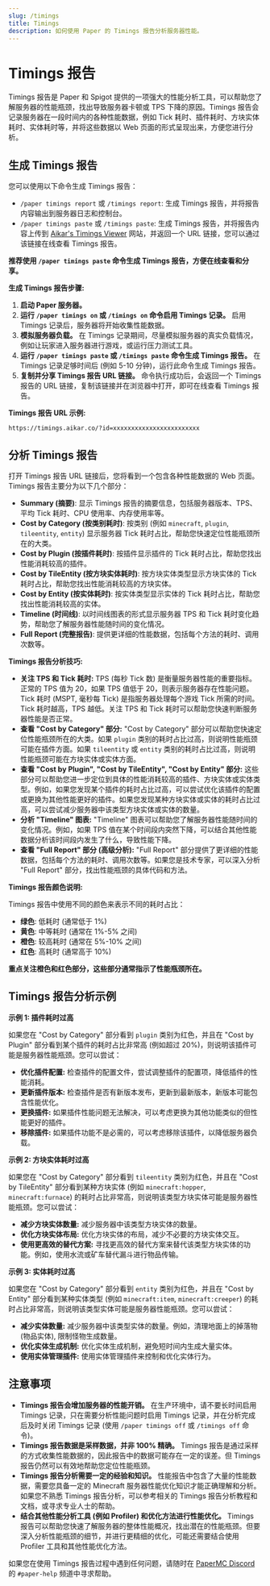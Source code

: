 ```yaml
---
slug: /timings
title: Timings
description: 如何使用 Paper 的 Timings 报告分析服务器性能。
---
```


# Timings 报告

Timings 报告是 Paper 和 Spigot 提供的一项强大的性能分析工具，可以帮助您了解服务器的性能瓶颈，找出导致服务器卡顿或 TPS 下降的原因。Timings 报告会记录服务器在一段时间内的各种性能数据，例如 Tick 耗时、插件耗时、方块实体耗时、实体耗时等，并将这些数据以 Web 页面的形式呈现出来，方便您进行分析。

## 生成 Timings 报告

您可以使用以下命令生成 Timings 报告：

*   `/paper timings report` 或 `/timings report`:  生成 Timings 报告，并将报告内容输出到服务器日志和控制台。
*   `/paper timings paste` 或 `/timings paste`:  生成 Timings 报告，并将报告内容上传到 [Aikar's Timings Viewer](https://timings.aikar.co/) 网站，并返回一个 URL 链接，您可以通过该链接在线查看 Timings 报告。

**推荐使用 `/paper timings paste` 命令生成 Timings 报告，方便在线查看和分享。**

**生成 Timings 报告步骤:**

1.  **启动 Paper 服务器。**
2.  **运行 `/paper timings on` 或 `/timings on` 命令启用 Timings 记录。**  启用 Timings 记录后，服务器将开始收集性能数据。
3.  **模拟服务器负载。**  在 Timings 记录期间，尽量模拟服务器的真实负载情况，例如让玩家进入服务器进行游戏，或运行压力测试工具。
4.  **运行 `/paper timings paste` 或 `/timings paste` 命令生成 Timings 报告。**  在 Timings 记录足够时间后 (例如 5-10 分钟)，运行此命令生成 Timings 报告。
5.  **复制并分享 Timings 报告 URL 链接。**  命令执行成功后，会返回一个 Timings 报告的 URL 链接，复制该链接并在浏览器中打开，即可在线查看 Timings 报告。

**Timings 报告 URL 示例:**

`https://timings.aikar.co/?id=xxxxxxxxxxxxxxxxxxxxxxxx`

## 分析 Timings 报告

打开 Timings 报告 URL 链接后，您将看到一个包含各种性能数据的 Web 页面。Timings 报告主要分为以下几个部分：

*   **Summary (摘要)**:  显示 Timings 报告的摘要信息，包括服务器版本、TPS、平均 Tick 耗时、CPU 使用率、内存使用率等。
*   **Cost by Category (按类别耗时)**:  按类别 (例如 `minecraft`, `plugin`, `tileentity`, `entity`) 显示服务器 Tick 耗时占比，帮助您快速定位性能瓶颈所在的大类。
*   **Cost by Plugin (按插件耗时)**:  按插件显示插件的 Tick 耗时占比，帮助您找出性能消耗较高的插件。
*   **Cost by TileEntity (按方块实体耗时)**:  按方块实体类型显示方块实体的 Tick 耗时占比，帮助您找出性能消耗较高的方块实体。
*   **Cost by Entity (按实体耗时)**:  按实体类型显示实体的 Tick 耗时占比，帮助您找出性能消耗较高的实体。
*   **Timeline (时间线)**:  以时间线图表的形式显示服务器 TPS 和 Tick 耗时变化趋势，帮助您了解服务器性能随时间的变化情况。
*   **Full Report (完整报告)**:  提供更详细的性能数据，包括每个方法的耗时、调用次数等。

**Timings 报告分析技巧:**

*   **关注 TPS 和 Tick 耗时:**  TPS (每秒 Tick 数) 是衡量服务器性能的重要指标。正常的 TPS 值为 20，如果 TPS 值低于 20，则表示服务器存在性能问题。Tick 耗时 (MSPT, 毫秒每 Tick) 是指服务器处理每个游戏 Tick 所需的时间。Tick 耗时越高，TPS 越低。关注 TPS 和 Tick 耗时可以帮助您快速判断服务器性能是否正常。
*   **查看 "Cost by Category" 部分:**  "Cost by Category" 部分可以帮助您快速定位性能瓶颈所在的大类。如果 `plugin` 类别的耗时占比过高，则说明性能瓶颈可能在插件方面。如果 `tileentity` 或 `entity` 类别的耗时占比过高，则说明性能瓶颈可能在方块实体或实体方面。
*   **查看 "Cost by Plugin", "Cost by TileEntity", "Cost by Entity" 部分:**  这些部分可以帮助您进一步定位到具体的性能消耗较高的插件、方块实体或实体类型。例如，如果您发现某个插件的耗时占比过高，可以尝试优化该插件的配置或更换为其他性能更好的插件。如果您发现某种方块实体或实体的耗时占比过高，可以尝试减少服务器中该类型方块实体或实体的数量。
*   **分析 "Timeline" 图表:**  "Timeline" 图表可以帮助您了解服务器性能随时间的变化情况。例如，如果 TPS 值在某个时间段内突然下降，可以结合其他性能数据分析该时间段内发生了什么，导致性能下降。
*   **查看 "Full Report" 部分 (高级分析):**  "Full Report" 部分提供了更详细的性能数据，包括每个方法的耗时、调用次数等。如果您是技术专家，可以深入分析 "Full Report" 部分，找出性能瓶颈的具体代码和方法。

**Timings 报告颜色说明:**

Timings 报告中使用不同的颜色来表示不同的耗时占比：

*   **绿色**:  低耗时 (通常低于 1%)
*   **黄色**:  中等耗时 (通常在 1%-5% 之间)
*   **橙色**:  较高耗时 (通常在 5%-10% 之间)
*   **红色**:  高耗时 (通常高于 10%)

**重点关注橙色和红色部分，这些部分通常指示了性能瓶颈所在。**

## Timings 报告分析示例

**示例 1: 插件耗时过高**

如果您在 "Cost by Category" 部分看到 `plugin` 类别为红色，并且在 "Cost by Plugin" 部分看到某个插件的耗时占比非常高 (例如超过 20%)，则说明该插件可能是服务器性能瓶颈。您可以尝试：

*   **优化插件配置:**  检查插件的配置文件，尝试调整插件的配置项，降低插件的性能消耗。
*   **更新插件版本:**  检查插件是否有新版本发布，更新到最新版本，新版本可能包含性能优化。
*   **更换插件:**  如果插件性能问题无法解决，可以考虑更换为其他功能类似的但性能更好的插件。
*   **移除插件:**  如果插件功能不是必需的，可以考虑移除该插件，以降低服务器负载。

**示例 2: 方块实体耗时过高**

如果您在 "Cost by Category" 部分看到 `tileentity` 类别为红色，并且在 "Cost by TileEntity" 部分看到某种方块实体 (例如 `minecraft:hopper`, `minecraft:furnace`) 的耗时占比非常高，则说明该类型方块实体可能是服务器性能瓶颈。您可以尝试：

*   **减少方块实体数量:**  减少服务器中该类型方块实体的数量。
*   **优化方块实体布局:**  优化方块实体的布局，减少不必要的方块实体交互。
*   **使用更高效的替代方案:**  寻找更高效的替代方案来替代该类型方块实体的功能。例如，使用水流或矿车替代漏斗进行物品传输。

**示例 3: 实体耗时过高**

如果您在 "Cost by Category" 部分看到 `entity` 类别为红色，并且在 "Cost by Entity" 部分看到某种实体类型 (例如 `minecraft:item`, `minecraft:creeper`) 的耗时占比非常高，则说明该类型实体可能是服务器性能瓶颈。您可以尝试：

*   **减少实体数量:**  减少服务器中该类型实体的数量。例如，清理地面上的掉落物 (物品实体), 限制怪物生成数量。
*   **优化实体生成机制:**  优化实体生成机制，避免短时间内生成大量实体。
*   **使用实体管理插件:**  使用实体管理插件来控制和优化实体行为。

## 注意事项

*   **Timings 报告会增加服务器的性能开销。**  在生产环境中，请不要长时间启用 Timings 记录，只在需要分析性能问题时启用 Timings 记录，并在分析完成后及时关闭 Timings 记录 (使用 `/paper timings off` 或 `/timings off` 命令)。
*   **Timings 报告数据是采样数据，并非 100% 精确。**  Timings 报告是通过采样的方式收集性能数据的，因此报告中的数据可能存在一定的误差。但 Timings 报告仍然可以有效地帮助您定位性能瓶颈。
*   **Timings 报告分析需要一定的经验和知识。**  性能报告中包含了大量的性能数据，需要您具备一定的 Minecraft 服务器性能优化知识才能正确理解和分析。如果您不熟悉 Timings 报告分析，可以参考相关的 Timings 报告分析教程和文档，或寻求专业人士的帮助。
*   **结合其他性能分析工具 (例如 Profiler) 和优化方法进行性能优化。**  Timings 报告可以帮助您快速了解服务器的整体性能概况，找出潜在的性能瓶颈。但要深入分析性能瓶颈的细节，并进行更精细的优化，可能还需要结合使用 Profiler 工具和其他性能优化方法。

如果您在使用 Timings 报告过程中遇到任何问题，请随时在 [PaperMC Discord](https://discord.gg/papermc) 的 `#paper-help` 频道中寻求帮助。 